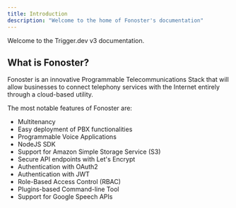 ```yaml
---
title: Introduction
description: "Welcome to the home of Fonoster's documentation"
---
```


Welcome to the Trigger.dev v3 documentation.

## What is Fonoster?

Fonoster is an innovative Programmable Telecommunications Stack that will allow businesses to connect telephony services with the Internet entirely through a cloud-based utility.

The most notable features of Fonoster are:

- Multitenancy
- Easy deployment of PBX functionalities
- Programmable Voice Applications
- NodeJS SDK
- Support for Amazon Simple Storage Service (S3)
- Secure API endpoints with Let's Encrypt
- Authentication with OAuth2
- Authentication with JWT
- Role-Based Access Control (RBAC)
- Plugins-based Command-line Tool
- Support for Google Speech APIs

